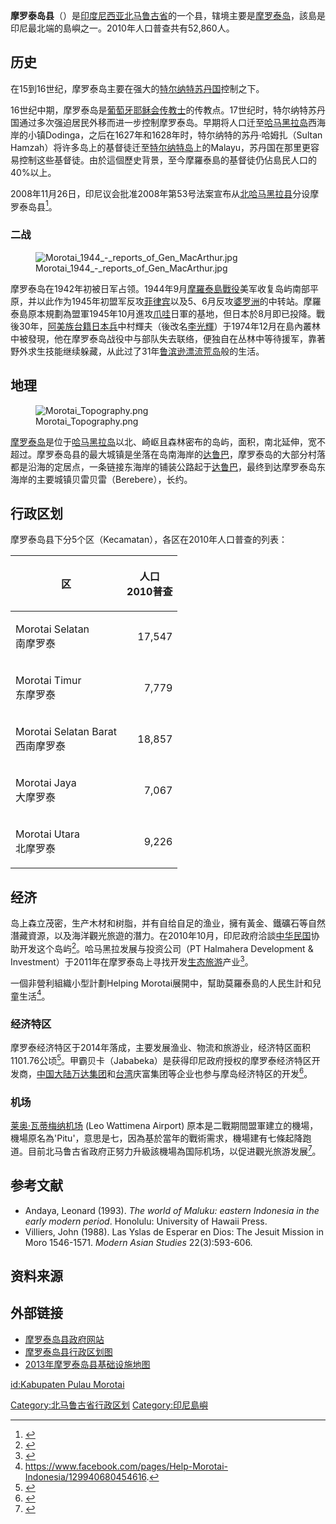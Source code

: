 {{Infobox settlement 
|name                   =  摩罗泰岛县
|native_name            =  ''Kabupaten Pulau Morotai''
|nickname               = 
|motto                  = 
|settlement_type=县<br>Kabupaten
|image_skyline          = 
|imagesize              = 
|image_caption          =
|image_flag             = 
|image_seal             = Lambang Kabupaten Pulau Morotai.png
|image_shield           = 
|image_map              = ID Morotai.PNG
|mapsize                = 
|map_caption            = 摩罗泰岛在马鲁古群岛的位置
|pushpin_map            =
|pushpin_label_position =
|pushpin_map_caption    =
|pushpin_map1           =
|pushpin_label_position1 = 
|pushpin_map_caption1    =
|subdivision_type       = [[世界政区索引|国家]]
|subdivision_name       = {{flag|Indonesia}}
|subdivision_type1      = [[印度尼西亚行政区划|省]]
|subdivision_name1      = [[北马鲁古省|北马鲁古省]]
|subdivision_type2      = 
|subdivision_name2      = 
|seat_type    = 首府
|seat     = [[达鲁巴|达鲁巴]]
|government_type        = 
|leader_title           = 摄政
|leader_name            = H. Rusli Sibua
|leader_title1          = 副摄政
|leader_name1           = Weny Bolido
|leader_title2          =
|leader_name2           =
|leader_title3          =
|leader_name3           = 
|established_title      =  
|established_date       = 
|established_title2     = 成立时间
|established_date2      = 2008年11月26日<ref>Law Number 53 of the Year 2008 about the Formation of Morotai Island Regency in North Maluku Province ({{lang-id|Undang-Undang Nomor 53 Tahun 53 tentang Pembentukan Kabupaten Pulau Morotai di Provinsi Maluku Utara}})</ref>
|established_title3     =  
|established_date3      = 
|area_magnitude         = 
|area_total_km2             = 2,476
|area_total_sq_mi        = 
|area_land_km2              = 
|area_land_sq_mi         = 
|area_water_km2             = 
|area_water_sq_mi        = 
|area_water_percent     = 
|area_urban_km2             = 
|area_urban_sq_mi        = 
|area_metro_km2             = 
|area_metro_sq_mi        = 
|population_as_of       = 2010
|population_note        = 
|population_total       = 52860
|population_density_km2     = 
|population_density_sq_mi = 
|population_metro       =
|population_density_metro_km2 =
|population_density_metro_mi2 =
|population_urban       = 
|population_density_urban_km2 =
|population_density_urban_mi2 =
|timezone               = [[印度尼西亚时间|WIT]]
|utc_offset             = +9
|timezone_DST           = 
|utc_offset_DST         = 
|coordinates            = {{coord|2|18|N|128|25|E|type:adm2nd_region:ID_dim:100000|display=inline,title}}
|elevation_m            = 
|elevation_ft           = 
|postal_code_type       =  
|postal_code            =
|area_code              =
|website                = http://www.pulaumorotaikab.go.id/
|footnotes              = 
}}

'''摩罗泰岛县'''（{{lang-id|Kabupaten Pulau Morotai}}）是[[印度尼西亚|印度尼西亚]][[北马鲁古省|北马鲁古省]]的一个县，辖境主要是[[摩罗泰岛|摩罗泰岛]]，該島是印尼最北端的島嶼之一。2010年人口普查共有52,860人。

==历史==

在15到16世纪，摩罗泰岛主要在强大的[[特尔纳特苏丹国|特尔纳特苏丹国]]控制之下。

16世纪中期，摩罗泰岛是[[葡萄牙|葡萄牙]][[耶稣会|耶稣会]][[传教士|传教士]]的传教点。17世纪时，特尔纳特苏丹国通过多次强迫居民外移而进一步控制摩罗泰岛。早期将人口迁至[[哈马黑拉岛|哈马黑拉岛]]西海岸的小镇Dodinga，之后在1627年和1628年时，特尔纳特的苏丹·哈姆扎（Sultan Hamzah）将许多岛上的基督徒迁至[[特尔纳特岛|特尔纳特岛]]上的Malayu，苏丹国在那里更容易控制这些基督徒。由於這個歷史背景，至今摩羅泰島的基督徒仍佔島民人口的40%以上。

2008年11月26日，印尼议会批准2008年第53号法案宣布从[[北哈马黑拉县|北哈马黑拉县]]分设摩罗泰岛县<ref>{{Cite web |url=http://www.hukumonline.com/pusatdata/detail/28887/node/1011/uu-no-53-tahun-2008-pembentukan-kabupaten-pulau-morotai-di-provinsi-maluku-utara |title=存档副本 |access-date=2017-05-09 |archive-date=2017-07-15 |archive-url=https://web.archive.org/web/20170715050633/http://www.hukumonline.com/pusatdata/detail/28887/node/1011/uu-no-53-tahun-2008-pembentukan-kabupaten-pulau-morotai-di-provinsi-maluku-utara |dead-url=no }}</ref>。

===二战===

{{Main article|摩罗泰岛战役}}

[[File:Morotai_1944_-_reports_of_Gen_MacArthur.jpg|thumb]]

摩罗泰岛在1942年初被日军占领。1944年9月[[摩羅泰島戰役|摩羅泰島戰役]]美军收复岛屿南部平原，并以此作为1945年初盟军反攻[[菲律宾|菲律宾]]以及5、6月反攻[[婆罗洲|婆罗洲]]的中转站。摩羅泰島原本規劃為盟軍1945年10月進攻[[爪哇|爪哇]]日軍的基地，但日本於8月即已投降。戰後30年，[[阿美族|阿美族]][[台籍日本兵|台籍日本兵]]中村輝夫（後改名[[李光輝|李光輝]]）于1974年12月在島內叢林中被發現，他在摩罗泰岛战役中与部队失去联络，便独自在丛林中等待援军，靠著野外求生技能继续躲藏，从此过了31年[[鲁滨逊漂流记|鲁滨逊漂流荒岛]]般的生活。

==地理==

[[File:Morotai_Topography.png|thumb]]

[[摩罗泰岛|摩罗泰岛]]是位于[[哈马黑拉岛|哈马黑拉岛]]以北、崎岖且森林密布的岛屿，面积{{convert|1800|km2}}，南北延伸{{convert|80|km}}，宽不超过{{convert|42|km}}。摩罗泰岛县的最大城镇是坐落在岛南海岸的[[达鲁巴|达鲁巴]]，摩罗泰岛的大部分村落都是沿海的定居点，一条链接东海岸的铺装公路起于[[达鲁巴|达鲁巴]]，最终到达摩罗泰岛东海岸的主要城镇贝雷贝雷（Berebere），长约{{convert|68|km}}。

==行政区划==

摩罗泰岛县下分5个区（Kecamatan），各区在2010年人口普查的列表：

{| class="sortable wikitable"
|-
! 区 || 人口<br>2010普查
|-
| Morotai Selatan<br>南摩罗泰 ||align="right"|17,547
|-
| Morotai Timur<br>东摩罗泰 ||align="right"|7,779
|-
| Morotai Selatan Barat<br>西南摩罗泰 ||align="right"|18,857
|-
| Morotai Jaya<br>大摩罗泰 ||align="right"|7,067
|-
| Morotai Utara<br>北摩罗泰 ||align="right"|9,226
|}

==经济==

岛上森立茂密，生产木材和树脂，并有自给自足的渔业，擁有黃金、鐵礦石等自然潛藏資源，以及海洋觀光旅遊的潛力。在2010年10月，印尼政府洽談[[中华民国|中华民国]]协助开发这个岛屿<ref>{{Cite web |url=http://news.msn.com.tw/news1892384.aspx |title=存档副本 |access-date=2017-04-29 |archive-url=https://web.archive.org/web/20110726105116/http://news.msn.com.tw/news1892384.aspx |archive-date=2011-07-26 |dead-url=yes }}</ref>。哈马黑拉发展与投资公司（PT Halmahera Development & Investment）于2011年在摩罗泰岛上寻找开发[[生态旅游|生态旅游]]产业<ref>{{Cite web |url=http://morotai-island.com/index.html |title=存档副本 |access-date=2017-04-29 |archive-url=https://web.archive.org/web/20180408133253/http://morotai-island.com/index.html |archive-date=2018-04-08 |dead-url=yes }}</ref>。

一個非營利組織小型計劃Helping Morotai展開中，幫助莫羅泰島的人民生計和兒童生活<ref>https://www.facebook.com/pages/Help-Morotai-Indonesia/129940680454616.</ref>。

===经济特区===

摩罗泰经济特区于2014年落成，主要发展渔业、物流和旅游业，经济特区面积1101.76公顷<ref>{{cite web |url=http://www.kemlu.go.id/guangzhou/lc/berita-agenda/berita-perwakilan/Pages/%E5%8D%B0%E5%B0%BC%E7%BB%8F%E6%B5%8E%E7%89%B9%E5%8C%BA.aspx |title=印尼经济特区 |last= |first= |date=2015-07-15 |website=www.kemlu.go.id |publisher=印度尼西亚驻广州总领事馆 |access-date=2017-09-22 |quote= |archive-url=https://web.archive.org/web/20170923052739/http://www.kemlu.go.id/guangzhou/lc/berita-agenda/berita-perwakilan/Pages/%E5%8D%B0%E5%B0%BC%E7%BB%8F%E6%B5%8E%E7%89%B9%E5%8C%BA.aspx |archive-date=2017-09-23 |dead-url=yes }}</ref>。甲霸贝卡（Jababeka）是获得印尼政府授权的摩罗泰经济特区开发商，[[中国大陆|中国大陆]][[万达集团|万达集团]]和[[台湾|台湾]]庆富集团等企业也参与摩岛经济特区的开发<ref>{{cite web |url=http://eunited.com.my/1496 |title=印尼部長：計劃與細節待敲定 與台共同開發摩羅泰島 |last= |first= |date=2016-07-25 |website=eunited.com.my |publisher=联合在线 |access-date=2017-09-22 |quote= |archive-date=2019-12-19 |archive-url=https://web.archive.org/web/20191219122800/https://eunited.com.my/1496/ |dead-url=no }}</ref>。

===机场===

[[莱奥·瓦蒂梅纳机场|莱奥·瓦蒂梅纳机场]] (Leo Wattimena Airport) 原本是二戰期間盟軍建立的機場，機場原名為'Pitu'，意思是七，因為基於當年的戰術需求，機場建有七條起降跑道。目前北马鲁古省政府正努力升級該機場為国际机场，以促进觀光旅游发展<ref>{{Cite web |url=http://www.antaranews.com/en/news/68703/morotai-airport-to-be-turned-into-international-aerodrome |title=存档副本 |access-date=2017-04-29 |archive-date=2017-06-06 |archive-url=https://web.archive.org/web/20170606141257/http://www.antaranews.com/en/news/68703/morotai-airport-to-be-turned-into-international-aerodrome |dead-url=no }}</ref>。

==参考文献==

*Andaya, Leonard (1993). ''The world of Maluku: eastern Indonesia in the early modern period''. Honolulu: University of Hawaii Press.
*Villiers, John (1988). Las Yslas de Esperar en Dios: The Jesuit Mission in Moro 1546-1571. ''Modern Asian Studies'' 22(3):593-606.

==资料来源==

<references />

==外部链接==

*[http://www.pulaumorotaikab.go.id/ 摩罗泰岛县政府网站] {{Wayback|url=http://www.pulaumorotaikab.go.id/ |date=20210214225405 }}
*[https://petatematikindo.files.wordpress.com/2014/08/administrasi-morotai-a1-1.jpg?w=482&h=678 摩罗泰岛县行政区划图] {{Wayback|url=https://petatematikindo.files.wordpress.com/2014/08/administrasi-morotai-a1-1.jpg?w=482&h=678 |date=20160922165939 }}
*[http://loketpeta.pu.go.id/peta-infrastruktur-kabupaten-morotai-2013 2013年摩罗泰岛县基础设施地图] {{Wayback|url=http://loketpeta.pu.go.id/peta-infrastruktur-kabupaten-morotai-2013 |date=20190809131300 }}

{{北马鲁古省行政区划}}
{{印度尼西亚经济特区}}

[[Category:北马鲁古省行政区划|Category:北马鲁古省行政区划]]
[[Category:印尼島嶼|Category:印尼島嶼]]

[[id:Kabupaten_Pulau_Morotai|id:Kabupaten Pulau Morotai]]